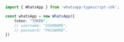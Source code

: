 ```typescript index.ts
import { WhatsApp } from 'whatsapp-typescript-sdk';

const whatsApp = new WhatsApp({
    token: "TOKEN",
    // username: "USERNAME",
    // password: "PASSWORD",
})